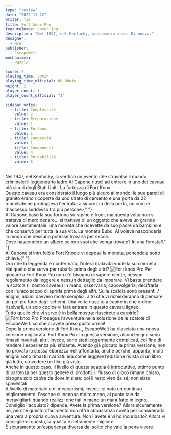 ```yaml
---
type: "review"
date: "2022-11-22"
writer: Tia
title: Fort knox Pro
featureImage: cover.jpg
description: "Nel 1947, nel Kentucky, successero cose. Di nuovo."
designer:
  - N/A
publisher:
  - EscapeWelt
mechanisms:
  - Puzzle

score: 7
playing_time: 30min
playing_time_official: 60-90min
weight: 2
player_count: 1
player_count_official: "1"

sidebar_votes:
  - title: Complessità
    value: 2
  - title: Preparazione
    value: 1
  - title: Fortuna
    value: 1
  - title: Longevità
    value: 1
  - title: Componenti
    value: 4
  - title: Portabilità
    value: 5
---
```


<Setting>
  Nel 1947, nel Kentucky, si verificò un evento che stravolse il mondo
  criminale: il leggendario ladro Al Capone riuscì ad entrare in uno dei caveau
  più sicuri degli Stati Uniti. La fortezza di Fort Knox. <br />
  Questo caveau era considerato il luogo più sicuro al mondo: le sue pareti di granito
  erano ricoperte da uno strato di cemento e una porta da 22 tonnellate ne proteggeva
  l'entrata; a sicurezza della porta, un codice d'accesso suddiviso tra più persone.{" "}
  <br />
  Al Capone basò la sua fortuna su rapine e frodi, ma questa volta non si
  trattava di mero denaro... si trattava di un oggetto che aveva un grande
  valore sentimentale: una moneta che ricevette da suo padre da bambino e che
  conservò per tutta la sua vita. La moneta Bubu. Al voleva nasconderla in modo
  che nessuno potesse trovarla per secoli.
  <br />
  Dove nascondere un albero se non vuoi che venga trovato? In una foresta!{" "}
  <br />
  Al Capone si intrufolò a Fort Knox e vi depose la moneta, ponendola sotto chiave.{" "}
  <br />
  Ora che la leggenda è confermata, l'intera malavita vuole la sua moneta.
  <br />
  Hai quello che serve per rubarla prima degli altri?
</Setting>

<img src="./game1.jpg" alt="Fort knox Pro" />

<Rules>
  Per giocare a Fort Knox Pro non c'è bisogno di sapere niente, nessun
  regolamento da leggere e nessun dettaglio da imparare. Vi basta prendere la
  scatola (il nostro caveau) in mano, osservarla, capovolgerla, decifrarla con
  l'unico scopo di aprirla prima degli altri. Sulla scatola sono presenti 7
  enigmi, alcuni davvero molto semplici, altri che vi richiederanno di pensare
  un po' più fuori dagli schemi. Una volta riuscito a capire in che ordine
  risolverli, un solo codice vi farà entrare in questo caveau ligneo. <br />
  Tutto quello che vi serve è in bella mostra: riuscirete a carpirlo?
</Rules>

<img src="./game2.jpg" alt="Fort knox Pro" />

<Feedback>
  Prosegue l’avventura nella soluzione delle scatole di EscapeWelt: so che ci
  avete preso gusto ormai! <br />
  Dopo la prima versione di <Link to="https://dudexpress.it/reviews/fort-knox">
    Fort Knox
  </Link>, EscapeWelt ha rilasciato una nuova versione migliorata: Fort Knox Pro.
  In questa versione, alcuni enigmi sono rimasti invariati; altri, invece, sono stati
  leggermente complicati, col fine di rendere l'esperienza più sfidante. Avendo già
  giocato la prima versione, non ho provato la stessa ebbrezza nell'affontarla, anche
  perché, appunto, molti enigmi sono rimasti invariati: era come leggere l’edizione
  rivista di un libro già letto, o rivedere un film già visto. <br />
  Anche in questo caso, il livello di questa scatola è introduttivo, ottimo
  punto di partenza per questo genere di prodotti. Il flusso di gioco rimane
  chiaro, bisogna solo capire da dove iniziare: poi il resto vien da sé, non
  siate spaventati. <br />
  A livello di materiale e di meccanismi, invece, si nota un continuo miglioramento:
  l'escape si inceppa molto meno, al punto tale da meravigliarti quando realizzi
  che hai in mano un manufatto in legno. <br />
  Consiglio l'acquisto? dipende. Avete la prima versione? Allora sicuramente no,
  perché questo rifacimento non offre abbastanza novità per considerarla una
  vera a propria nuova avventura. Non l'avete e vi ho incuriosito? Allora vi
  consiglierei questa, la qualità è nettamente migliore. <br />È sicuramente
  un'esperienza diversa dal solito che vale la pena vivere.
</Feedback>

<RandomLink
  title="Fort knox Pro"
  link="https://it.escapewelt.com/shop/fort-knox-pro-box/"
  discount="dudexpress10"
/>

